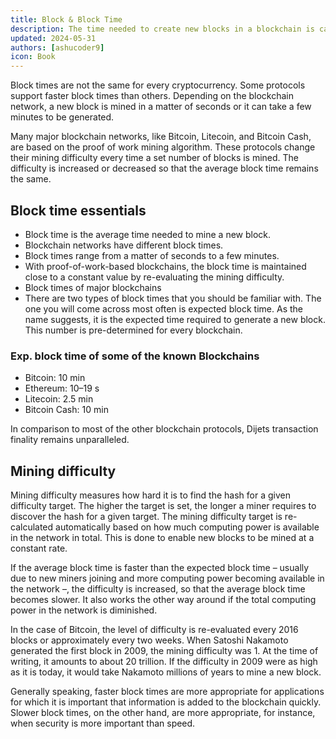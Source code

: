 ```yaml
---
title: Block & Block Time
description: The time needed to create new blocks in a blockchain is called block time.
updated: 2024-05-31
authors: [ashucoder9]
icon: Book
---
```


Block times are not the same for every cryptocurrency. Some protocols support faster block times than others. Depending on the blockchain network, a new block is mined in a matter of seconds or it can take a few minutes to be generated.

Many major blockchain networks, like Bitcoin, Litecoin, and Bitcoin Cash, are based on the proof of work mining algorithm. These protocols change their mining difficulty every time a set number of blocks is mined. The difficulty is increased or decreased so that the average block time remains the same.

## Block time essentials
- Block time is the average time needed to mine a new block.
- Blockchain networks have different block times.
- Block times range from a matter of seconds to a few minutes.
- With proof-of-work-based blockchains, the block time is maintained close to a constant value by re-evaluating the mining difficulty.
- Block times of major blockchains
- There are two types of block times that you should be familiar with. The one you will come across most often is expected block time. As the name suggests, it is the expected time required to generate a new block. This number is pre-determined for every blockchain.

### Exp. block time of some of the known Blockchains

- Bitcoin: 10 min
- Ethereum: 10–19 s
- Litecoin: 2.5 min
- Bitcoin Cash: 10 min

In comparison to most of the other blockchain protocols, Dijets transaction finality remains unparalleled.

## Mining difficulty
Mining difficulty measures how hard it is to find the hash for a given difficulty target. The higher the target is set, the longer a miner requires to discover the hash for a given target. The mining difficulty target is re-calculated automatically based on how much computing power is available in the network in total. This is done to enable new blocks to be mined at a constant rate.

If the average block time is faster than the expected block time – usually due to new miners joining and more computing power becoming available in the network –, the difficulty is increased, so that the average block time becomes slower. It also works the other way around if the total computing power in the network is diminished.

In the case of Bitcoin, the level of difficulty is re-evaluated every 2016 blocks or approximately every two weeks. When Satoshi Nakamoto generated the first block in 2009, the mining difficulty was 1. At the time of writing, it amounts to about 20 trillion. If the difficulty in 2009 were as high as it is today, it would take Nakamoto millions of years to mine a new block.

Generally speaking, faster block times are more appropriate for applications for which it is important that information is added to the blockchain quickly. Slower block times, on the other hand, are more appropriate, for instance, when security is more important than speed.